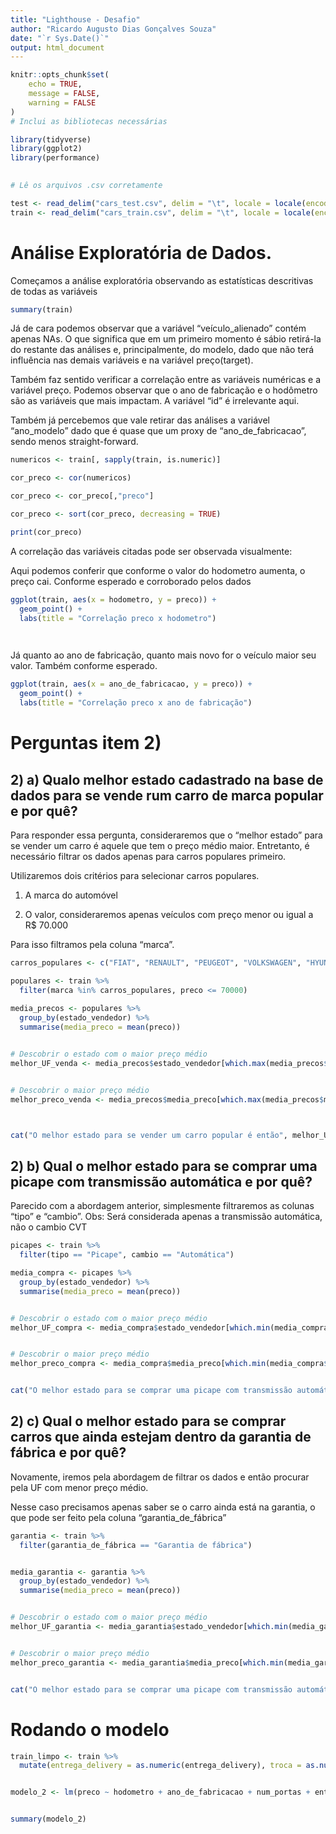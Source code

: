 ```yaml
---
title: "Lighthouse - Desafio"
author: "Ricardo Augusto Dias Gonçalves Souza"
date: "`r Sys.Date()`"
output: html_document
---
```


```r
knitr::opts_chunk$set(
	echo = TRUE,
	message = FALSE,
	warning = FALSE
)
# Inclui as bibliotecas necessárias

library(tidyverse)
library(ggplot2)
library(performance)

	
# Lê os arquivos .csv corretamente

test <- read_delim("cars_test.csv", delim = "\t", locale = locale(encoding = "UTF-16"), col_names = TRUE)
train <- read_delim("cars_train.csv", delim = "\t", locale = locale(encoding = "UTF-16"), col_names = TRUE)


```

# Análise Exploratória de Dados.

Começamos a análise exploratória observando as estatísticas descritivas de todas as variáveis

```r

summary(train)

```

Já de cara podemos observar que a variável "veículo_alienado" contém apenas NAs. O que significa que em um primeiro momento é sábio retirá-la do restante das análises e, principalmente, do modelo, dado que não terá influência nas demais variáveis e na variável preço(target).

Também faz sentido verificar a correlação entre as variáveis numéricas e a variável preço. Podemos observar que o ano de fabricação e o hodômetro são as variáveis que mais impactam. A variável "id" é irrelevante aqui.

Também já percebemos que vale retirar das análises a variável "ano_modelo" dado que é quase que um proxy de "ano_de_fabricacao", sendo menos straight-forward.

```r

numericos <- train[, sapply(train, is.numeric)]

cor_preco <- cor(numericos)

cor_preco <- cor_preco[,"preco"]

cor_preco <- sort(cor_preco, decreasing = TRUE)

print(cor_preco)
```

A correlação das variáveis citadas pode ser observada visualmente:

Aqui podemos conferir que conforme o valor do hodometro aumenta, o preço cai. Conforme esperado e corroborado pelos dados

```r

ggplot(train, aes(x = hodometro, y = preco)) +
  geom_point() +
  labs(title = "Correlação preco x hodometro")

 

```

Já quanto ao ano de fabricação, quanto mais novo for o veículo maior seu valor. Também conforme esperado.

```r
ggplot(train, aes(x = ano_de_fabricacao, y = preco)) +
  geom_point() +
  labs(title = "Correlação preco x ano de fabricação")
```

# Perguntas item 2)

## 2) a) Qualo melhor estado cadastrado na base de dados para se vende rum carro de marca popular e por quê?

Para responder essa pergunta, consideraremos que o "melhor estado" para se vender um carro é aquele que tem o preço médio maior. Entretanto, é necessário filtrar os dados apenas para carros populares primeiro.

Utilizaremos dois critérios para selecionar carros populares.

1.  A marca do automóvel

2.  O valor, consideraremos apenas veículos com preço menor ou igual a R\$ 70.000

Para isso filtramos pela coluna "marca".

```r



carros_populares <- c("FIAT", "RENAULT", "PEUGEOT", "VOLKSWAGEN", "HYUNDAI")

populares <- train %>%
  filter(marca %in% carros_populares, preco <= 70000)
  
media_precos <- populares %>%
  group_by(estado_vendedor) %>%
  summarise(media_preco = mean(preco))


# Descobrir o estado com o maior preço médio
melhor_UF_venda <- media_precos$estado_vendedor[which.max(media_precos$media_preco)]


# Descobrir o maior preço médio
melhor_preco_venda <- media_precos$media_preco[which.max(media_precos$media_preco)]



cat("O melhor estado para se vender um carro popular é então", melhor_UF_venda, "com preço médio de R$", melhor_preco_venda, "\n")
```

## 2) b) Qual o melhor estado para se comprar uma picape com transmissão automática e por quê?

Parecido com a abordagem anterior, simplesmente filtraremos as colunas "tipo" e "cambio". Obs: Será considerada apenas a transmissão automática, não o cambio CVT

```r

picapes <- train %>%
  filter(tipo == "Picape", cambio == "Automática")

media_compra <- picapes %>%
  group_by(estado_vendedor) %>%
  summarise(media_preco = mean(preco))


# Descobrir o estado com o maior preço médio
melhor_UF_compra <- media_compra$estado_vendedor[which.min(media_compra$media_preco)]


# Descobrir o maior preço médio
melhor_preco_compra <- media_compra$media_preco[which.min(media_compra$media_preco)]


cat("O melhor estado para se comprar uma picape com transmissão automática é", melhor_UF_compra, "com preço médio de R$", melhor_preco_compra, "\n")

```

## 2) c) Qual o melhor estado para se comprar carros que ainda estejam dentro da garantia de fábrica e por quê?

Novamente, iremos pela abordagem de filtrar os dados e então procurar pela UF com menor preço médio.

Nesse caso precisamos apenas saber se o carro ainda está na garantia, o que pode ser feito pela coluna "garantia_de_fábrica"

```r

garantia <- train %>%
  filter(garantia_de_fábrica == "Garantia de fábrica")


media_garantia <- garantia %>%
  group_by(estado_vendedor) %>%
  summarise(media_preco = mean(preco))


# Descobrir o estado com o maior preço médio
melhor_UF_garantia <- media_garantia$estado_vendedor[which.min(media_garantia$media_preco)]


# Descobrir o maior preço médio
melhor_preco_garantia <- media_garantia$media_preco[which.min(media_garantia$media_preco)]


cat("O melhor estado para se comprar uma picape com transmissão automática é", melhor_UF_garantia, "com preço médio de R$", melhor_preco_garantia, "\n")


```

# Rodando o modelo

```r


train_limpo <- train %>%
  mutate(entrega_delivery = as.numeric(entrega_delivery), troca = as.numeric(troca), elegivel_revisao = as.numeric(elegivel_revisao))


modelo_2 <- lm(preco ~ hodometro + ano_de_fabricacao + num_portas + entrega_delivery + troca, data = train)


summary(modelo_2)





```
